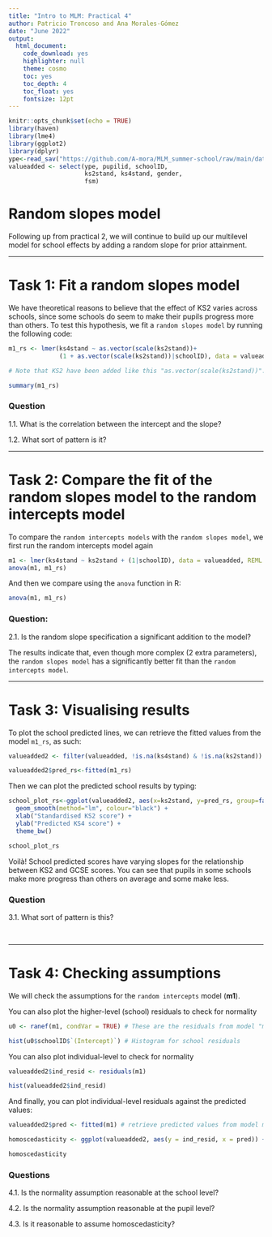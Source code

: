 ```yaml
---
title: "Intro to MLM: Practical 4"
author: Patricio Troncoso and Ana Morales-Gómez
date: "June 2022"
output: 
  html_document:
    code_download: yes
    highlighter: null
    theme: cosmo
    toc: yes
    toc_depth: 4
    toc_float: yes
    fontsize: 12pt
---
```

```r
knitr::opts_chunk$set(echo = TRUE)
library(haven)
library(lme4)
library(ggplot2)
library(dplyr)
ype<-read_sav("https://github.com/A-mora/MLM_summer-school/raw/main/data/lsype_15000_final_2011_05_04.sav")
valueadded <- select(ype, pupilid, schoolID, 
                     ks2stand, ks4stand, gender, 
                     fsm)
```

# Random slopes model

Following up from practical 2, we will continue to build up our multilevel model for school effects by adding a random slope for prior attainment.

***

# Task 1: Fit a random slopes model

We have theoretical reasons to believe that the effect of KS2 varies across schools, since some schools do seem to make their pupils progress more than others. To test this hypothesis, we fit a `random slopes model` by running the following code: 

```r

m1_rs <- lmer(ks4stand ~ as.vector(scale(ks2stand))+
              (1 + as.vector(scale(ks2stand))|schoolID), data = valueadded, REML = F)

# Note that KS2 have been added like this "as.vector(scale(ks2stand))". This is done to prevent a convergence error. The function "scale" rescales KS2 scores to units of standard deviation, i.e. it "standardises".

summary(m1_rs)
```

### Question

1.1. What is the correlation between the intercept and the slope?

1.2. What sort of pattern is it?

***

# Task 2: Compare the fit of the random slopes model to the random intercepts model

To compare the `random intercepts models` with the `random slopes model`, we first run the random intercepts model again

```r
m1 <- lmer(ks4stand ~ ks2stand + (1|schoolID), data = valueadded, REML = F)
anova(m1, m1_rs)
```

And then we compare using the `anova` function in R:

```r
anova(m1, m1_rs)
```

### Question:

2.1. Is the random slope specification a significant addition to the model?

The results indicate that, even though more complex (2 extra parameters), the `random slopes model` has a significantly better fit than the `random intercepts model`.

***

# Task 3: Visualising results

To plot the school predicted lines, we can retrieve the fitted values from the model `m1_rs`, as such:

```r
valueadded2 <- filter(valueadded, !is.na(ks4stand) & !is.na(ks2stand)) # this filter is necessary to avoid issues with missing values

valueadded2$pred_rs<-fitted(m1_rs)
```

Then we can plot the predicted school results by typing:

```r
school_plot_rs<-ggplot(valueadded2, aes(x=ks2stand, y=pred_rs, group=factor(schoolID))) + 
  geom_smooth(method="lm", colour="black") +
  xlab("Standardised KS2 score") +
  ylab("Predicted KS4 score") +
  theme_bw()

school_plot_rs
```

Voilà! School predicted scores have varying slopes for the relationship between KS2 and GCSE scores. You can see that pupils in some schools make more progress than others on average and some make less. 

### Question

3.1. What sort of pattern is this?

<br>

***

# Task 4: Checking assumptions

We will check the assumptions for the `random intercepts` model (**m1**). 

You can also plot the higher-level (school) residuals to check for normality

```r
u0 <- ranef(m1, condVar = TRUE) # These are the residuals from model "m1"

hist(u0$schoolID$`(Intercept)`) # Histogram for school residuals
```

You can also plot individual-level to check for normality

```r

valueadded2$ind_resid <- residuals(m1)

hist(valueadded2$ind_resid)

```

And finally, you can plot individual-level residuals against the predicted values:

```r

valueadded2$pred <- fitted(m1) # retrieve predicted values from model m1

homoscedasticity <- ggplot(valueadded2, aes(y = ind_resid, x = pred)) + geom_point()

homoscedasticity

```

### Questions

4.1. Is the normality assumption reasonable at the school level?

4.2. Is the normality assumption reasonable at the pupil level?

4.3. Is it reasonable to assume homoscedasticity?
